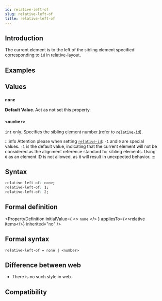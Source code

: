 ```yaml
---
id: relative-left-of
slug: relative-left-of
title: relative-left-of
---
```


## Introduction

The current element is to the left of the sibling element specified corresponding to [`id`](./relative-id.mdx) in [relative-layout](guide/ui/layout/relative-layout.mdx).

## Examples


<Go
  example="css-api"
  defaultFile="src/relative-left-of/App.tsx"
  img="/assets/doc/css/relative-left-of.png"
  defaultEntryFile="dist/relative-left-of.lynx.bundle"
  entry="src/relative-left-of"
/>

## Values

### `none`

**Default Value**. Act as not set this property.

### `<number>`

`int` only. Specifies the sibling element number.(refer to [`relative-id`](./relative-id.mdx)).

:::info
Attention please when setting [`relative-id`](./relative-id.mdx): `-1` and `0` are special values. `-1` is the default value, indicating that the current element will not be considered as the alignment reference standard for sibling elements. Using `0` as an element ID is not allowed, as it will result in unexpected behavior.
:::

## Syntax

```css
relative-left-of: none;
relative-left-of: 1;
relative-left-of: 2;
```

## Formal definition


<PropertyDefinition
  initialValue={
    <>
      <code>none</code>
    </>
  }
  appliesTo={<>relative items</>}
  inherited="no"
/>

## Formal syntax

```
relative-left-of = none | <number>
```

## Difference between web

- There is no such style in web.

## Compatibility


<LegacyCompatTable metadata="css/properties/relative-left-of" />
